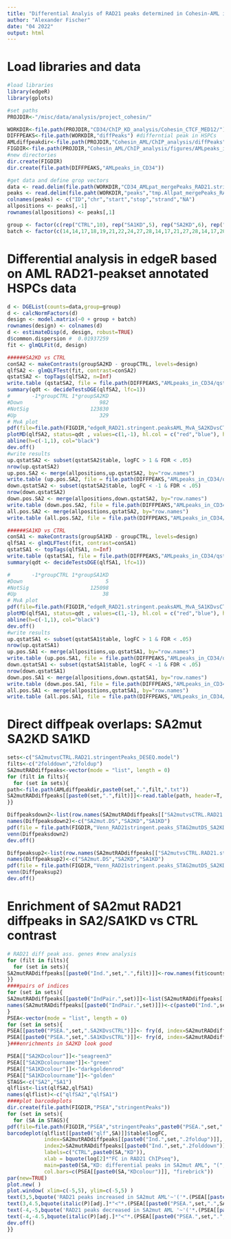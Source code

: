 ```yaml
---
title: "Differential Analyis of RAD21 peaks determined in Cohesin-AML in Cohesin KD HSPCs"
author: "Alexander Fischer"
date: "04 2022"
output: html
---
```



# Load libraries and data
```r
#load libraries
library(edgeR)
library(gplots)

#set paths
PROJDIR<-"/misc/data/analysis/project_cohesin/"

WORKDIR<-file.path(PROJDIR,"CD34/ChIP_KD_analysis/Cohesin_CTCF_MED12/")
DIFFPEAKS<-file.path(WORKDIR,"diffPeaks") #differntial peak in HSPCs
AMLdiffpeakdir<-file.path(PROJDIR,"Cohesin_AML/ChIP_analysis/diffPeaks")#differntial peak in AML
FIGDIR<-file.path(PROJDIR,"Cohesin_AML/ChIP_analysis/figures/AMLpeaks_in_CD34")
#new directories
dir.create(FIGDIR)
dir.create(file.path(DIFFPEAKS,"AMLpeaks_in_CD34"))

#get data and define grop vectors
data <- read.delim(file.path(WORKDIR,"CD34_AMLpat_mergePeaks_RAD21.stringent.filtered.XYrm.ann.Rinput.txt"), row.names="ID")
peaks <- read.delim(file.paht(WORKDIR,"peaks","tmp.Allpat_mergePeaks_RAD21.stringent.txt"), header=F)
colnames(peaks) <- c("ID","chr","start","stop","strand","NA")
allpositions <- peaks[,-1]
rownames(allpositions) <- peaks[,1]

group <- factor(c(rep("CTRL",10), rep("SA1KD",5), rep("SA2KD",6), rep("RAD21KD",4)))
batch <- factor(c(14,14,17,18,19,21,22,24,27,28,14,17,21,27,28,14,17,20,21,22,28,18,22,27,28))
```

# Differential analysis in edgeR based on AML RAD21-peakset annotated HSPCs data
```r
d <- DGEList(counts=data,group=group)
d <- calcNormFactors(d)
design <- model.matrix(~0 + group + batch)
rownames(design) <- colnames(d)
d <- estimateDisp(d, design, robust=TRUE)
d$common.dispersion #  0.01937259
fit <- glmQLFit(d, design)

######SA2KD vs CTRL
conSA2 <- makeContrasts(groupSA2KD - groupCTRL, levels=design)
qlfSA2 <- glmQLFTest(fit, contrast=conSA2)
qstatSA2 <- topTags(qlfSA2, n=Inf)
write.table (qstatSA2, file = file.path(DIFFPEAKS,"AMLpeaks_in_CD34/qstat_SA2KDvsCTRL.RAD21.stringent.AML_edgeR.glm.txt"), sep = "\t", col.names=NA, quote=FALSE)
summary(qdt <- decideTestsDGE(qlfSA2, lfc=1))
#       -1*groupCTRL 1*groupSA2KD
#Down                         982
#NotSig                    123830
#Up                           329
# MvA plot 
pdf(file=file.path(FIGDIR,"edgeR_RAD21.stringent.peaksAML_MvA_SA2KDvsCTRL.pdf"), height=5, width=5)
plotMD(qlfSA2, status=qdt , values=c(1,-1), hl.col = c("red","blue"), hl.cex = 0.6, bg.col="gray", main="RAD21peaks AML MvA SA2KD vs CTRL")
abline(h=c(-1,1), col="black")
dev.off()
#write results
up.qstatSA2 <- subset(qstatSA2$table, logFC > 1 & FDR < .05)
nrow(up.qstatSA2)   
up.pos.SA2 <- merge(allpositions,up.qstatSA2, by="row.names")
write.table (up.pos.SA2, file = file.path(DIFFPEAKS,"AMLpeaks_in_CD34/qstat_SA2KDvsCTRL.RAD21.stringent.AML_edgeR.2foldUp.txt"), sep = "\t", row.names=F, quote=FALSE)
down.qstatSA2 <- subset(qstatSA2$table, logFC < -1 & FDR < .05)
nrow(down.qstatSA2)     
down.pos.SA2 <- merge(allpositions,down.qstatSA2, by="row.names")
write.table (down.pos.SA2, file = file.path(DIFFPEAKS,"AMLpeaks_in_CD34/qstat_SA2KDvsCTRL.RAD21.stringent.AML_edgeR.2foldDown.txt"), sep = "\t", row.names=F, quote=FALSE)
all.pos.SA2 <- merge(allpositions,qstatSA2, by="row.names")
write.table (all.pos.SA2, file = file.path(DIFFPEAKS,"AMLpeaks_in_CD34/qstat_SA2KDvsCTRL.RAD21.stringent.AML_edgeR.all.txt"), sep = "\t", row.names=F, quote=FALSE)

######SA1KD vs CTRL
conSA1 <- makeContrasts(groupSA1KD - groupCTRL, levels=design)
qlfSA1 <- glmQLFTest(fit, contrast=conSA1)
qstatSA1 <- topTags(qlfSA1, n=Inf)
write.table (qstatSA1, file = file.path(DIFFPEAKS,"AMLpeaks_in_CD34/qstat_SA1KDvsCTRL.RAD21.stringent.AML_edgeR.glm.txt"), sep = "\t", col.names=NA, quote=FALSE)
summary(qdt <- decideTestsDGE(qlfSA1, lfc=1))

#       -1*groupCTRL 1*groupSA1KD
#Down                           5
#NotSig                    125098
#Up                            38
# MvA plot 
pdf(file=file.path(FIGDIR,"edgeR_RAD21.stringent.peaksAML_MvA_SA1KDvsCTRL.pdf"), height=5, width=5)
plotMD(qlfSA1, status=qdt , values=c(1,-1), hl.col = c("red","blue"), hl.cex = 0.6, bg.col="gray", main="RAD21peaks AML MvA SA1KD vs CTRL")
abline(h=c(-1,1), col="black")
dev.off()
#write results
up.qstatSA1 <- subset(qstatSA1$table, logFC > 1 & FDR < .05)
nrow(up.qstatSA1)   
up.pos.SA1 <- merge(allpositions,up.qstatSA1, by="row.names")
write.table (up.pos.SA1, file = file.path(DIFFPEAKS,"AMLpeaks_in_CD34/qstat_SA1KDvsCTRL.stringent.RAD21.AML_edgeR.2foldUp.txt"), sep = "\t", row.names=F, quote=FALSE)
down.qstatSA1 <- subset(qstatSA1$table, logFC < -1 & FDR < .05)
nrow(down.qstatSA1)     
down.pos.SA1 <- merge(allpositions,down.qstatSA1, by="row.names")
write.table (down.pos.SA1, file = file.path(DIFFPEAKS,"AMLpeaks_in_CD34/qstat_SA1KDvsCTRL.stringent.RAD21.AML_edgeR.2foldDown.txt"), sep = "\t", row.names=F, quote=FALSE)
all.pos.SA1 <- merge(allpositions,qstatSA1, by="row.names")
write.table (all.pos.SA1, file = file.path(DIFFPEAKS,"AMLpeaks_in_CD34/qstat_SA1KDvsCTRL.stringent.RAD21.AML_edgeR.all.txt"), sep = "\t", row.names=F, quote=FALSE)
```


# Direct diffpeak overlaps: SA2mut SA2KD SA1KD
```r
sets<-c("SA2mutvsCTRL.RAD21.stringentPeaks_DESEQ.model")
filts<-c("2folddown","2foldup")
SA2mutRADdiffpeaks<-vector(mode = "list", length = 0)
for (filt in filts){
  for (set in sets){
path<-file.path(AMLdiffpeakdir,paste0(set,".",filt,".txt"))
SA2mutRADdiffpeaks[[paste0(set,".",filt)]]<-read.table(path, header=T, sep="\t",fill = TRUE,comment.char = "#",quote = "\"",row.names=1)
}}

Diffpeaksdown2<-list(row.names(SA2mutRADdiffpeaks[["SA2mutvsCTRL.RAD21.stringentPeaks_DESEQ.model.2folddown"]]),down.pos.SA2$Row.names,down.pos.SA1$Row.names)
names(Diffpeaksdown2)<-c("SA2mut.DS","SA2KD","SA1KD")
pdf(file = file.path(FIGDIR,"Venn_RAD21stringent.peaks_STAG2mutDS_SA2KD_down.pdf"), width = 7, height = 7)
venn(Diffpeaksdown2)
dev.off()

Diffpeaksup2<-list(row.names(SA2mutRADdiffpeaks[["SA2mutvsCTRL.RAD21.stringentPeaks_DESEQ.model.2foldup"]]),up.pos.SA2$Row.names,up.pos.SA1$Row.names)
names(Diffpeaksup2)<-c("SA2mut.DS","SA2KD","SA1KD")
pdf(file = file.path(FIGDIR,"Venn_RAD21stringent.peaks_STAG2mutDS_SA2KD_up.pdf"), width = 7, height = 7)
venn(Diffpeaksup2)
dev.off()
```

# Enrichment of SA2mut RAD21 diffpeaks in SA2/SA1KD vs CTRL contrast
```r
# RAD21 diff peak ass. genes #new analysis
for (filt in filts){
  for (set in sets){
SA2mutRADdiffpeaks[[paste0("Ind.",set,".",filt)]]<-row.names(fit$counts) %in% row.names(SA2mutRADdiffpeaks[[paste0(set,".",filt)]])
}}
####pairs of indices 
for (set in sets){
SA2mutRADdiffpeaks[[paste0("IndPair.",set)]]<-list(SA2mutRADdiffpeaks[[paste0("Ind.",set,".2folddown")]],SA2mutRADdiffpeaks[[paste0("Ind.",set,".2foldup")]])
names(SA2mutRADdiffpeaks[[paste0("IndPair.",set)]])<-c(paste0("Ind.",set,".2folddown."),paste0("Ind.",set,".2foldup."))
}
PSEA<-vector(mode = "list", length = 0) 
for (set in sets){
PSEA[[paste0("PSEA.",set,".SA2KDvsCTRL")]]<- fry(d, index=SA2mutRADdiffpeaks[[paste0("IndPair.",set)]], design=design, contrast=conSA2)
PSEA[[paste0("PSEA.",set,".SA1KDvsCTRL")]]<- fry(d, index=SA2mutRADdiffpeaks[[paste0("IndPair.",set)]], design=design, contrast=conSA1)
}###enrichments in SA2KD look good

PSEA[["SA2KDcolour"]]<-"seagreen3"
PSEA[["SA2KDcolourname"]]<-"green"
PSEA[["SA1KDcolour"]]<-"darkgoldenrod"
PSEA[["SA1KDcolourname"]]<-"golden"
STAGS<-c("SA2","SA1")
qlflist<-list(qlfSA2,qlfSA1)
names(qlflist)<-c("qlfSA2","qlfSA1")
####plot barcodeplots
dir.create(file.path(FIGDIR,"PSEA","stringentPeaks"))
for (set in sets){
  for (SA in STAGS){
pdf(file=file.path(FIGDIR,"PSEA","stringentPeaks",paste0("PSEA.",set,".",SA,"KDvsCTRL.pdf")), height=6, width=6)
barcodeplot(qlflist[[paste0("qlf",SA)]]$table$logFC, 
            index=SA2mutRADdiffpeaks[[paste0("Ind.",set,".2foldup")]], 
            index2=SA2mutRADdiffpeaks[[paste0("Ind.",set,".2folddown")]], 
            labels=c("CTRL",paste0(SA,"KD")), 
            xlab = bquote(log[2]*"FC in RAD21 ChIPseq"), 
            main=paste0(SA,"KD: differential peaks in SA2mut AML", "(",set,")"), cex.main=0.65,
            col.bars=c(PSEA[[paste0(SA,"KDcolour")]], "firebrick"))
par(new=TRUE)
plot.new( )
plot.window( xlim=c(-5,5), ylim=c(-5,5) )
text(3,5,bquote('RAD21 peaks increased in SA2mut AML'~'('*.(PSEA[[paste0("PSEA.",set,".",SA,"KDvsCTRL")]][paste0("Ind.",set,".2foldup"),"NGenes"])*')'), adj = c(1,.5))
text(3,4.5,bquote(italic(P)[adj.]*"<"*.(PSEA[[paste0("PSEA.",set,".",SA,"KDvsCTRL")]][paste0("Ind.",set,".2foldup"),"FDR"])*'('*.(PSEA[[paste0("PSEA.",set,".",SA,"KDvsCTRL")]][paste0("Ind.",set,".2foldup"),"Direction"])*')'), adj = c(1,.5),cex=1.5)
text(-4,-5,bquote('RAD21 peaks decreased in SA2mut AML '~'('*.(PSEA[[paste0("PSEA.",set,".",SA,"KDvsCTRL")]][paste0("Ind.",set,".2folddown"),"NGenes"])*')'), adj = c(0,.5))
text(-4,-4.5,bquote(italic(P)[adj.]*"<"*.(PSEA[[paste0("PSEA.",set,".",SA,"KDvsCTRL")]][paste0("Ind.",set,".2folddown"),"FDR"])*'('*.(PSEA[[paste0("PSEA.",set,".",SA,"KDvsCTRL")]][paste0("Ind.",set,".2folddown"),"Direction"])*')'), adj = c(0,.5),cex=1.5)
dev.off()
}}
```
